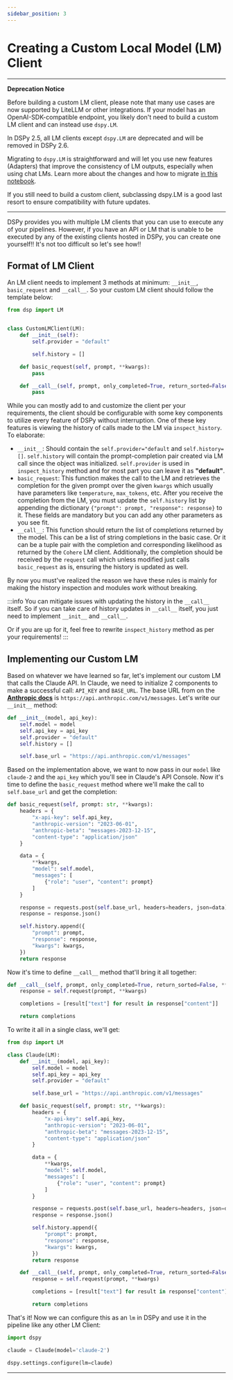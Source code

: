 ```yaml
---
sidebar_position: 3
---
```



# Creating a Custom Local Model (LM) Client

---

**Deprecation Notice**

Before building a custom LM client, please note that many use cases are now supported by LiteLLM or other integrations. If your model has an OpenAI-SDK-compatible endpoint, you likely don't need to build a custom LM client and can instead use `dspy.LM`.

In DSPy 2.5, all LM clients except `dspy.LM` are deprecated and will be removed in DSPy 2.6. 

Migrating to `dspy.LM` is straightforward and will let you use new features (Adapters) that improve the consistency of LM outputs, especially when using chat LMs. 
Learn more about the changes and how to migrate [in this notebook](https://github.com/stanfordnlp/dspy/blob/main/examples/migration.ipynb).

If you still need to build a custom client, subclassing dspy.LM is a good last resort to ensure compatibility with future updates.

---

DSPy provides you with multiple LM clients that you can use to execute any of your pipelines. However, if you have an API or LM that is unable to be executed by any of the existing clients hosted in DSPy, you can create one yourself!! It's not too difficult so let's see how!!

## Format of LM Client

An LM client needs to implement 3 methods at minimum: `__init__`, `basic_request` and `__call__`. So your custom LM client should follow the template below:

```python
from dsp import LM


class CustomLMClient(LM):
    def __init__(self):
        self.provider = "default"

        self.history = []

    def basic_request(self, prompt, **kwargs):
        pass

    def __call__(self, prompt, only_completed=True, return_sorted=False, **kwargs):
        pass
```

While you can mostly add to and customize the client per your requirements, the client should be configurable with some key components to utilize every feature of DSPy without interruption. One of these key features is viewing the history of calls made to the LM via `inspect_history`. To elaborate:

* `__init__`: Should contain the `self.provider="default` and `self.history=[]`. `self.history` will contain the prompt-completion pair created via LM call since the object was initialized. `self.provider` is used in `inspect_history` method and for most part you can leave it as **"default"**.
* `basic_request`: This function makes the call to the LM and retrieves the completion for the given prompt over the given `kwargs` which usually have parameters like `temperature`, `max_tokens`, etc. After you receive the completion from the LM, you must update the `self.history` list by appending the dictionary `{"prompt": prompt, "response": response}` to it. These fields are mandatory but you can add any other parameters as you see fit.
* `__call__`: This function should return the list of completions returned by the model. This can be a list of string completions in the basic case. Or it can be a tuple pair with the completion and corresponding likelihood as returned by the `Cohere` LM client. Additionally, the completion should be received by the `request` call which unless modified just calls `basic_request` as is, ensuring the history is updated as well. 

By now you must've realized the reason we have these rules is mainly for making the history inspection and modules work without breaking.

:::info
You can mitigate issues with updating the history in the `__call__` itself. So if you can take care of history updates in `__call__` itself, you just need to implement `__init__` and `__call__`.

Or if you are up for it, feel free to rewrite `inspect_history` method as per your requirements!
:::

## Implementing our Custom LM

Based on whatever we have learned so far, let's implement our custom LM that calls the Claude API. In Claude, we need to initialize 2 components to make a successful call: `API_KEY` and `BASE_URL`. The base URL from on the [**Anthropic docs**](https://docs.anthropic.com/claude/reference/messages_post) is `https://api.anthropic.com/v1/messages`. Let's write our `__init__` method:

```python
def __init__(model, api_key):
    self.model = model
    self.api_key = api_key
    self.provider = "default"
    self.history = []

    self.base_url = "https://api.anthropic.com/v1/messages"
```

Based on the implementation above, we want to now pass in our `model` like `claude-2` and the `api_key` which you'll see in Claude's API Console. Now it's time to define the `basic_request` method where we'll make the call to `self.base_url` and get the completion:

```python
def basic_request(self, prompt: str, **kwargs):
    headers = {
        "x-api-key": self.api_key,
        "anthropic-version": "2023-06-01",
        "anthropic-beta": "messages-2023-12-15",
        "content-type": "application/json"
    }

    data = {
        **kwargs,
        "model": self.model,
        "messages": [
            {"role": "user", "content": prompt}
        ]
    }

    response = requests.post(self.base_url, headers=headers, json=data)
    response = response.json()

    self.history.append({
        "prompt": prompt,
        "response": response,
        "kwargs": kwargs,
    })
    return response
```

Now it's time to define `__call__` method that'll bring it all together:

```python
def __call__(self, prompt, only_completed=True, return_sorted=False, **kwargs):
    response = self.request(prompt, **kwargs)

    completions = [result["text"] for result in response["content"]]

    return completions
```

To write it all in a single class, we'll get:

```python
from dsp import LM

class Claude(LM):
    def __init__(model, api_key):
        self.model = model
        self.api_key = api_key
        self.provider = "default"

        self.base_url = "https://api.anthropic.com/v1/messages"

    def basic_request(self, prompt: str, **kwargs):
        headers = {
            "x-api-key": self.api_key,
            "anthropic-version": "2023-06-01",
            "anthropic-beta": "messages-2023-12-15",
            "content-type": "application/json"
        }

        data = {
            **kwargs,
            "model": self.model,
            "messages": [
                {"role": "user", "content": prompt}
            ]
        }

        response = requests.post(self.base_url, headers=headers, json=data)
        response = response.json()

        self.history.append({
            "prompt": prompt,
            "response": response,
            "kwargs": kwargs,
        })
        return response

    def __call__(self, prompt, only_completed=True, return_sorted=False, **kwargs):
        response = self.request(prompt, **kwargs)

        completions = [result["text"] for result in response["content"]]

        return completions
```

That's it! Now we can configure this as an `lm` in DSPy and use it in the pipeline like any other LM Client:

```python
import dspy

claude = Claude(model='claude-2')

dspy.settings.configure(lm=claude)
```

***

<AuthorDetails name="Arnav Singhvi"/>
